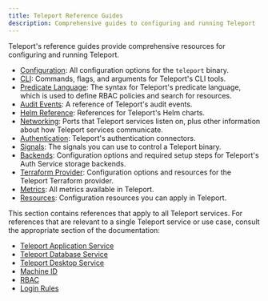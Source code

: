 ```yaml
---
title: Teleport Reference Guides
description: Comprehensive guides to configuring and running Teleport
---
```


Teleport's reference guides provide comprehensive resources for configuring and
running Teleport.

- [Configuration](./config.mdx): All configuration options for the `teleport`
  binary.
- [CLI](./cli.mdx): Commands, flags, and arguments for Teleport's CLI tools.
- [Predicate Language](./predicate-language.mdx): The syntax for Teleport's
  predicate language, which is used to define RBAC policies and search for
  resources.
- [Audit Events](./audit.mdx): A reference of Teleport's audit events.
- [Helm Reference](./helm-reference.mdx): References for Teleport's Helm charts.
- [Networking](./networking.mdx): Ports that Teleport services listen on, plus
  other information about how Teleport services communicate.
- [Authentication](./authentication.mdx): Teleport's authentication connectors.
- [Signals](./signals.mdx): The signals you can use to control a Teleport
  binary.
- [Backends](./backends.mdx): Configuration options and required setup steps for
  Teleport's Auth Service storage backends.
- [Terraform Provider](./terraform-provider.mdx): Configuration options and
  resources for the Teleport Terraform provider.
- [Metrics](./metrics.mdx): All metrics available in Teleport.
- [Resources](./resources.mdx): Configuration resources you can apply in
  Teleport.

<Admonition type="tip">

This section contains references that apply to all Teleport services. For
references that are relevant to a single Teleport service or use case, consult
the appropriate section of the documentation:

- [Teleport Application Service](../application-access/reference.mdx)
- [Teleport Database Service](../database-access/reference.mdx)
- [Teleport Desktop Service](../desktop-access/reference.mdx)
- [Machine ID](../machine-id/reference.mdx)
- [RBAC](../access-controls/reference.mdx)
- [Login Rules](../access-controls/login-rules/reference.mdx)

</Admonition>

